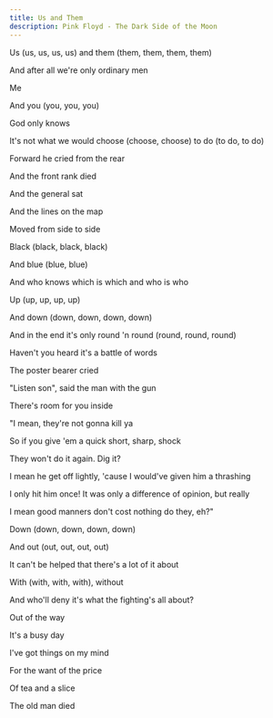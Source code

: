 ```yaml
---
title: Us and Them
description: Pink Floyd - The Dark Side of the Moon
---
```


Us (us, us, us, us) and them (them, them, them, them)

And after all we're only ordinary men

Me

And you (you, you, you)

God only knows

It's not what we would choose (choose, choose) to do (to do, to do)

Forward he cried from the rear

And the front rank died

And the general sat

And the lines on the map

Moved from side to side

Black (black, black, black)

And blue (blue, blue)

And who knows which is which and who is who

Up (up, up, up, up)

And down (down, down, down, down)

And in the end it's only round 'n round (round, round, round)

Haven't you heard it's a battle of words

The poster bearer cried

"Listen son", said the man with the gun

There's room for you inside



"I mean, they're not gonna kill ya

So if you give 'em a quick short, sharp, shock

They won't do it again. Dig it?

I mean he get off lightly, 'cause I would've given him a thrashing

I only hit him once! It was only a difference of opinion, but really

I mean good manners don't cost nothing do they, eh?"



Down (down, down, down, down)

And out (out, out, out, out)

It can't be helped that there's a lot of it about

With (with, with, with), without

And who'll deny it's what the fighting's all about?

Out of the way

It's a busy day

I've got things on my mind

For the want of the price

Of tea and a slice

The old man died
